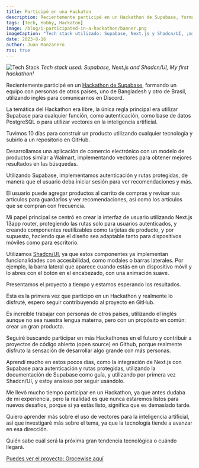 ```yaml
---
title: Participé en una Hackaton
description: Recientemente participé en un Hackathon de Supabase, formando un equipo con personas de otros países.
tags: [Tech, Hobby, Hackaton]
image: /blog/i-participated-in-a-hackathon/banner.png
imageCaption: "Tech stack utilizado: Supabase, Next.js y Shadcn/UI, ¡mi primera hackathon!"
date: 2023-8-16
author: Juan Manzanero
rss: true
---
```


![Tech Stack](@/assets/blog/i-participated-in-a-hackathon/banner.png) _Tech stack used:
Supabase, Next.js and Shadcn/UI, My first hackathon!_

Recientemente participé en un [Hackathon de Supabase](https://supabase.com/blog/supabase-lw8-hackathon),
formando un equipo con personas de otros países, uno de Bangladesh y otro de Brasil,
utilizando inglés para comunicarnos en Discord.

La temática del Hackathon era libre, la única regla principal era utilizar Supabase para cualquier función,
como autenticación, como base de datos PostgreSQL o para utilizar vectores en la inteligencia artificial.

Tuvimos 10 días para construir un producto utilizando cualquier tecnología y subirlo a un repositorio en GitHub.

Desarrollamos una aplicación de comercio electrónico con un modelo de productos similar a Walmart,
implementando vectores para obtener mejores resultados en las búsquedas.

Utilizando Supabase, implementamos autenticación y rutas protegidas,
de manera que el usuario deba iniciar sesión para ver recomendaciones y más.

El usuario puede agregar productos al carrito de compras y revisar sus artículos para guardarlos y
ver recomendaciones, así como los artículos que se compran con frecuencia.

Mi papel principal se centró en crear la interfaz de usuario utilizando Next.js 13app router,
protegiendo las rutas solo para usuarios autenticados, y creando componentes reutilizables como
tarjetas de producto, y por supuesto, haciendo que el diseño sea adaptable tanto para dispositivos móviles
como para escritorio.

Utilizamos [Shadcn/UI](https://ui.shadcn.com/), ya que estos componentes ya implementan funcionalidades
con accesibilidad, como modales o barras laterales. Por ejemplo, la barra lateral que aparece cuando estás
en un dispositivo móvil y lo abres con el botón en el encabezado, con una animación suave.

Presentamos el proyecto a tiempo y estamos esperando los resultados.

Esta es la primera vez que participo en un Hackathon y realmente lo disfruté,
espero seguir contribuyendo al proyecto en GitHub.

Es increíble trabajar con personas de otros países, utilizando el inglés aunque no sea nuestra lengua materna,
pero con un propósito en común: crear un gran producto.

Seguiré buscando participar en más Hackathones en el futuro y contribuir a
proyectos de código abierto (open source) en Github, porque realmente disfruto la sensación de
desarrollar algo grande con más personas.

Aprendí mucho en estos pocos días, como la integración de Next.js con Supabase para autenticación y
rutas protegidas, utilizando la documentación de Supabase como guía, y utilizando por primera vez Shadcn/UI,
y estoy ansioso por seguir usándolo.

Me llevó mucho tiempo participar en un Hackathon, ya que antes dudaba de mi experiencia,
pero la realidad es que nunca estaremos listos para nuevos desafíos, porque si ya estás listo,
significa que es demasiado tarde.

Quiero aprender más sobre el uso de vectores para la inteligencia artificial,
así que investigaré más sobre el tema, ya que la tecnología tiende a avanzar en esa dirección.

Quién sabe cuál será la próxima gran tendencia tecnológica o cuándo llegará.

[Puedes ver el proyecto: Grocewise aquí](https://groce-wise.vercel.app/)
